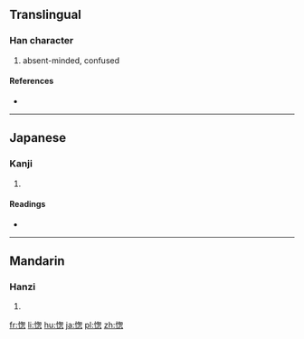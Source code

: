 ==Translingual==

===Han character===
{{Han char|rn=61|rad=心|as=09|sn=13|four=|canj=心心大心 (PPKP)}}

# absent-minded, confused

====References====
* {{Han ref|kx=0395.260|dkj=10956|dj=0734.020|hdz=42330.110|uh=6121|ud=24865}}

----

==Japanese==

===Kanji===
{{ja-kanji|grade=|rs=心09}}

# {{defn|lang=ja|sort=心09}}

====Readings====
* {{ja-readings|on=[[そう]] (sō), [[す]] (su)|kun=}}

----

==Mandarin==

===Hanzi===
{{cmn-hanzi|pin=[[lèng]] ([[leng4]]), [[zǒng]] ([[zong3]])|wg=leng<sup>4</sup>, tsung<sup>3</sup>}}

# {{defn|lang=cmn|sort=心09}}

[[fr:愡]]
[[li:愡]]
[[hu:愡]]
[[ja:愡]]
[[pl:愡]]
[[zh:愡]]